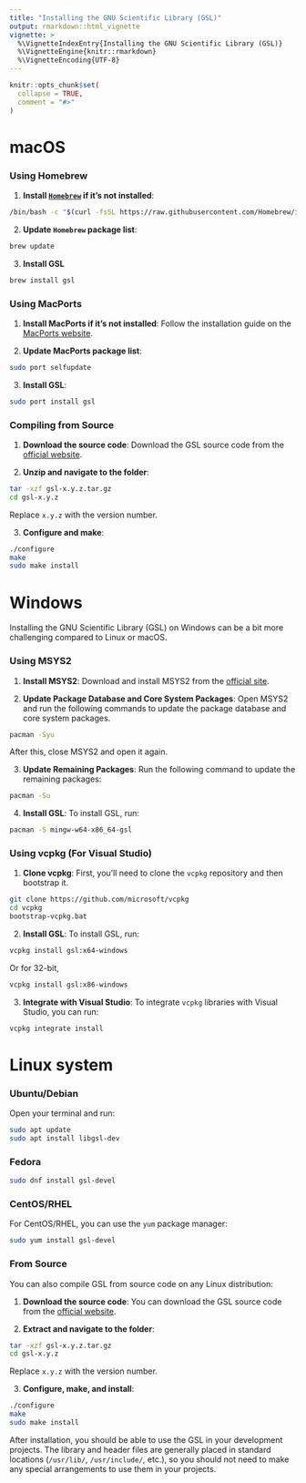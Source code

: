 ```yaml
---
title: "Installing the GNU Scientific Library (GSL)"
output: rmarkdown::html_vignette
vignette: >
  %\VignetteIndexEntry{Installing the GNU Scientific Library (GSL)}
  %\VignetteEngine{knitr::rmarkdown}
  %\VignetteEncoding{UTF-8}
---
```


```r
knitr::opts_chunk$set(
  collapse = TRUE,
  comment = "#>"
)
```

# macOS

### Using Homebrew

1. **Install [`Homebrew`](https://brew.sh/) if it's not installed**:

```bash
/bin/bash -c "$(curl -fsSL https://raw.githubusercontent.com/Homebrew/install/HEAD/install.sh)"
```

2. **Update `Homebrew` package list**:

```bash
brew update
```

3. **Install GSL**

```bash
brew install gsl
```

### Using MacPorts

1. **Install MacPorts if it's not installed**: Follow the installation guide on the [MacPorts website](https://www.macports.org/install.php).

2. **Update MacPorts package list**:

```bash
sudo port selfupdate
```

3. **Install GSL**:

```bash
sudo port install gsl
```

### Compiling from Source

1. **Download the source code**: Download the GSL source code from the [official website](https://www.gnu.org/software/gsl/).

2. **Unzip and navigate to the folder**:

```bash
tar -xzf gsl-x.y.z.tar.gz
cd gsl-x.y.z
```

Replace `x.y.z` with the version number.

3. **Configure and make**:

```bash
./configure
make
sudo make install
```


# Windows

Installing the GNU Scientific Library (GSL) on Windows can be a bit more challenging compared to Linux or macOS.

### Using MSYS2

1. **Install MSYS2**: Download and install MSYS2 from the [official site](https://www.msys2.org/).

2. **Update Package Database and Core System Packages**: Open MSYS2 and run the following commands to update the package database and core system packages.

```bash
pacman -Syu
```

After this, close MSYS2 and open it again.

3. **Update Remaining Packages**: Run the following command to update the remaining packages:

```bash
pacman -Su
```

4. **Install GSL**: To install GSL, run:

```bash
pacman -S mingw-w64-x86_64-gsl
```

### Using vcpkg (For Visual Studio)

1. **Clone vcpkg**: First, you'll need to clone the `vcpkg` repository and then bootstrap it.

```bash
git clone https://github.com/microsoft/vcpkg
cd vcpkg
bootstrap-vcpkg.bat
```

2. **Install GSL**: To install GSL, run:

```bash
vcpkg install gsl:x64-windows
```

Or for 32-bit,

```bash
vcpkg install gsl:x86-windows
```

3. **Integrate with Visual Studio**: To integrate `vcpkg` libraries with Visual Studio, you can run:

```bash
vcpkg integrate install
```

# Linux system

### Ubuntu/Debian

Open your terminal and run:

```bash
sudo apt update
sudo apt install libgsl-dev
```

### Fedora

```bash
sudo dnf install gsl-devel
```

### CentOS/RHEL

For CentOS/RHEL, you can use the `yum` package manager:

```bash
sudo yum install gsl-devel
```

### From Source

You can also compile GSL from source code on any Linux distribution:

1. **Download the source code**: You can download the GSL source code from the [official website](https://www.gnu.org/software/gsl/).

2. **Extract and navigate to the folder**:

```bash
tar -xzf gsl-x.y.z.tar.gz
cd gsl-x.y.z
```

Replace `x.y.z` with the version number.

3. **Configure, make, and install**:

```bash
./configure
make
sudo make install
```

After installation, you should be able to use the GSL in your development projects. The library and header files are generally placed in standard locations (`/usr/lib/`, `/usr/include/`, etc.), so you should not need to make any special arrangements to use them in your projects.


